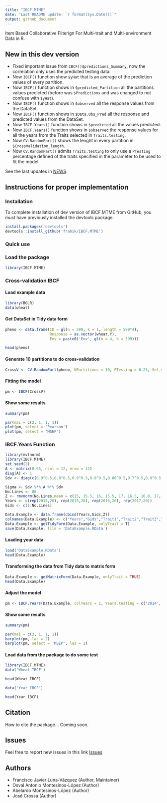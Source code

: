 ```yaml
---
title: "IBCF.MTME"
date: "Last README update: `r format(Sys.Date())`"
output: github_document
---
```


Item Based Collaborative Filterign For Multi-trait and Multi-environment Data in R.

## New in this dev version

* Fixed important issue from `IBCF()$predictions_Summary`, now the correlation only uses the predicted testing data.
* Now `IBCF()` function show `$yHat` that is an average of the prediction values of every partition.
* Now `IBCF()` function shows in `$predicted_Partition` all the partitions values predicted (before was `$Predictions` and was changed to not confuse with `$yHat`).
* Now `IBCF()` function shows in `$observed` all the response values from the DataSet.
* Now `IBCF()` function shows in `$Data.Obs_Pred` all the response and predicted values from the DataSet.
* Now `IBCF.Years()` function shows in `$predicted` all the values predicted.
* Now `IBCF.Years()` function shows in `$observed` the response values for all the years from the Traits selected in `Traits.testing`.
* Now `CV.RandomPart()` shows the lenght in every partition in `$CrossValidation_length`.
* Now `CV.RandomPart()` admits `Traits.testing` to only use a `PTesting` percentage defined of the traits specified in the parameter to be used to fit the model.

See the last updates in [NEWS](NEWS.md).

## Instructions for proper implementation

### Installation

To complete installation of dev version of IBCF.MTME from GitHub, you must have previously installed the devtools package.

```r
install.packages('devtools')
devtools::install_github('frahik/IBCF.MTME')
```

### Quick use 

### Load the package
```r
library(IBCF.MTME)
```

### Cross-validation IBCF

#### Load example data
```r
library(BGLR)
data(wheat)
```

#### Get DataSet in Tidy data form
```r
pheno <- data.frame(ID = gl(n = 599, k = 1, length = 599*4),
                    Response = as.vector(wheat.Y),
                    Env = paste0('Env', gl(n = 4, k = 599)))

head(pheno)
```

#### Generate 10 partitions to do cross-validation
```r
CrossV <- CV.RandomPart(pheno, NPartitions = 10, PTesting = 0.25, Set_seed = 123)
```

#### Fitting the model
```r
pm <- IBCF(CrossV)
```

#### Show some results
```r
summary(pm)
```

```r
par(mai = c(2, 1, 1, 1))
plot(pm, select = 'Pearson')
plot(pm, select = 'MSEP')
```




### IBCF.Years Function

```r
library(mvtnorm)
library(IBCF.MTME)
set.seed(2)
A <- matrix(0.65, ncol = 12, nrow = 12)
diag(A) <- 1
Sdv <- diag(c(0.9^0.5,0.8^0.5,0.9^0.5,0.8^0.5,0.86^0.5,0.7^0.5,0.9^0.5,0.8^0.5,0.9^0.5,0.7^0.5,0.7^0.5,0.85^0.5))

Sigma <- Sdv %*% A %*% Sdv
No.Lines <- 80
Z <- rmvnorm(No.Lines,mean = c(15, 15.5, 16, 15.5, 17, 16.5, 16.0, 17, 16.6, 18, 16.3, 18), sigma = Sigma)
Years <- c(rep(2014,20), rep(2015,20), rep(2016,20), rep(2017,20))
Gids <- c(1:No.Lines)

Data.Example <- data.frame(cbind(Years,Gids,Z))
colnames(Data.Example) <- c("Years","Gids","Trait1","Trait2","Trait3","Trait4","Trait5","Trait6","Trait7","Trait8","Trait9","Trait10","Trait11","Trait12")
Data.Example <- getTidyForm(Data.Example, onlyTrait = T)
save(Data.Example, file = 'DataExample.RData')
```

#### Loading your data
```r
load('DataExample.RData')
head(Data.Example)
```

#### Transforming the data from Tidy data to matrix form

```r
Data.Example <- getMatrixForm(Data.Example, onlyTrait = TRUE)
head(Data.Example)
```

#### Adjust the model
```r
pm <- IBCF.Years(Data.Example, colYears = 1, Years.testing = c('2014', '2015', '2016'), Traits.testing = c('Trait1', 'Trait2', 'Trait3', 'Trait4', "Trait5"))
```
#### Show some results
```r
summary(pm)

par(mai = c(3, 1, 1, 1))
barplot(pm, las = 2)
barplot(pm, select = 'MSEP', las = 2)
```

#### Load data from the package to do some test

```r
library(IBCF.MTME)
data('Wheat_IBCF')

head(Wheat_IBCF)
```

```r
data('Year_IBCF')

head(Year_IBCF)
```

## Citation

How to cite the package...
Coming soon.

## Issues

Feel free to report new issues in this link [Issues](https://github.com/frahik/IBCF.MTME/issues/new)


## Authors

 - Francisco Javier Luna-Vázquez (Author, Maintainer)
 - Osval Antonio Montesinos-López (Author)
 - Abelardo Montesinos-López (Author)
 - José Crossa (Author)
